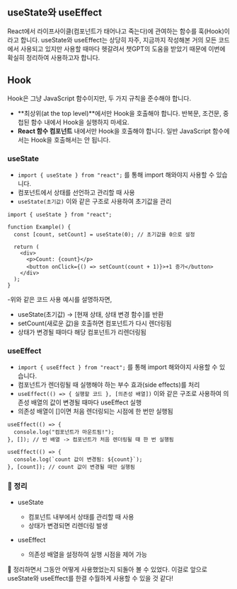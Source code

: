 ## useState와 useEffect

React에서 라이프사이클(컴포넌트가 태어나고 죽는다)에 관여하는 함수를 훅(Hook)이라고 합니다.
useState와 useEffect는 상당히 자주, 지금까지 작성해본 거의 모든 코드에서 사용되고 있지만 사용할 때마다 헷갈려서 챗GPT의 도움을 받았기 때문에 이번에 확실히 정리하여 사용하고자 합니다.

## Hook
Hook은 그냥 JavaScript 함수이지만, 두 가지 규칙을 준수해야 합니다.
- **최상위(at the top level)**에서만 Hook을 호출해야 합니다. 반복문, 조건문, 중첩된 함수 내에서 Hook을 실행하지 마세요.
- **React 함수 컴포넌트** 내에서만 Hook을 호출해야 합니다. 일반 JavaScript 함수에서는 Hook을 호출해서는 안 됩니다.

### useState

- `import { useState } from "react";` 를 통해 import 해와야지 사용할 수 있습니다.
- 컴포넌트에서 상태를 선언하고 관리할 때 사용
- `useState(초기값)` 이와 같은 구조로 사용하여 초기값을 관리

```
import { useState } from "react";

function Example() {
  const [count, setCount] = useState(0); // 초기값을 0으로 설정

  return (
    <div>
      <p>Count: {count}</p>
      <button onClick={() => setCount(count + 1)}>+1 증가</button>
    </div>
  );
}
```

-위와 같은 코드 사용 예시를 설명하자면,
  - useState(초기값) → [현재 상태, 상태 변경 함수]를 반환
  - setCount(새로운 값)을 호출하면 컴포넌트가 다시 렌더링됨
  - 상태가 변경될 때마다 해당 컴포넌트가 리렌더링됨

### useEffect

- `import { useEffect } from "react";` 를 통해 import 해와야지 사용할 수 있습니다.
- 컴포넌트가 렌더링될 때 실행해야 하는 부수 효과(side effects)를 처리
- `useEffect(() => { 실행할 코드 }, [의존성 배열])` 이와 같은 구조로 사용하여 의존성 배열의 값이 변경될 때마다 useEffect 실행
- 의존성 배열이 []이면 처음 렌더링되는 시점에 한 번만 실행됨

```
useEffect(() => {
  console.log("컴포넌트가 마운트됨!");
}, []); // 빈 배열 -> 컴포넌트가 처음 렌더링될 때 한 번 실행됨
```

```
useEffect(() => {
  console.log(`count 값이 변경됨: ${count}`);
}, [count]); // count 값이 변경될 때만 실행됨
```

### 📝 정리
- useState
  - 컴포넌트 내부에서 상태를 관리할 때 사용
  - 상태가 변경되면 리렌더링 발생

- useEffect
  - 의존성 배열을 설정하여 실행 시점을 제어 가능


💬 정리하면서 그동안 어떻게 사용했었는지 되돌아 볼 수 있었다. 이걸로 앞으로 useState와 useEffect를 한결 수월하게 사용할 수 있을 것 같다!